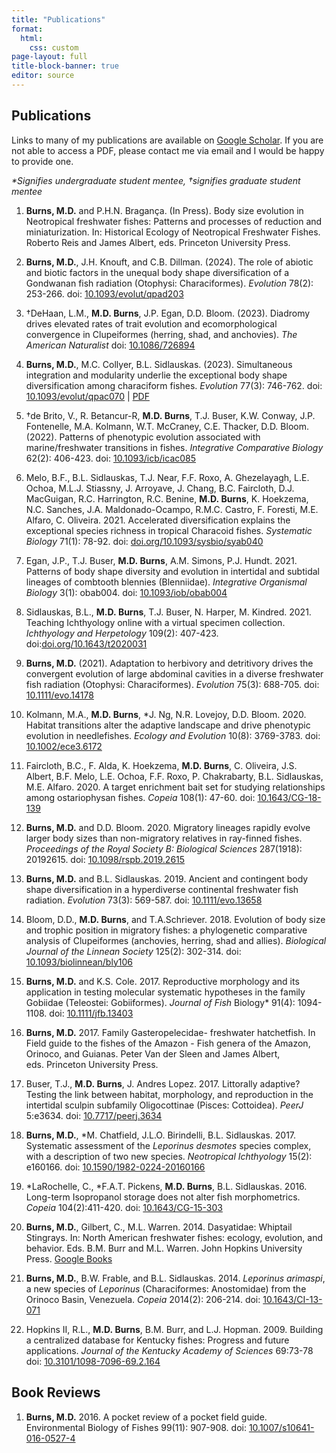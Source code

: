 ```yaml
---
title: "Publications"
format:
  html: 
    css: custom
page-layout: full
title-block-banner: true
editor: source
---
```



## Publications

Links to many of my publications are available on [Google Scholar](https://scholar.google.com/citations?user=hd9kXzgAAAAJ&hl=en&oi=ao){target="_blank"}. If you are not able to access a PDF, please contact me via email and I would be happy to provide one.

*\*Signifies undergraduate student mentee, †signifies graduate student mentee*

1. **Burns, M.D.** and P.H.N. Bragança. (In Press). Body size evolution in Neotropical freshwater fishes: Patterns and processes of reduction and miniaturization. In: Historical Ecology of Neotropical Freshwater Fishes. Roberto Reis and James Albert, eds. Princeton University Press.

1. **Burns, M.D.**, J.H. Knouft, and C.B. Dillman. (2024). The role of abiotic and biotic factors in the unequal body shape diversification of a Gondwanan fish radiation (Otophysi: Characiformes). *Evolution* 78(2): 253-266. doi: [10.1093/evolut/qpad203](https://academic.oup.com/evolut/article-abstract/78/2/253/7413144){target="_blank"}

2.  †DeHaan, L.M., **M.D. Burns**, J.P. Egan, D.D. Bloom. (2023). Diadromy drives elevated rates of trait evolution and ecomorphological convergence in Clupeiformes (herring, shad, and anchovies). *The American Naturalist* doi: [10.1086/726894](https://www.journals.uchicago.edu/doi/abs/10.1086/726894?journalCode=an){target="_blank"}

3.  **Burns, M.D.**, M.C. Collyer, B.L. Sidlauskas. (2023). Simultaneous integration and modularity underlie the exceptional body shape diversification among characiform fishes. *Evolution* 77(3): 746-762. doi: [10.1093/evolut/qpac070](https://academic.oup.com/evolut/article/77/3/746/6965879){target="_blank"} |  [PDF](https://par.nsf.gov/servlets/purl/10475421){target="_blank"}

4.  †de Brito, V., R. Betancur-R, **M.D. Burns**, T.J. Buser, K.W. Conway, J.P. Fontenelle, M.A. Kolmann, W.T. McCraney, C.E. Thacker, D.D. Bloom. (2022). Patterns of phenotypic evolution associated with marine/freshwater transitions in fishes. *Integrative Comparative Biology* 62(2): 406-423. doi: [10.1093/icb/icac085](https://academic.oup.com/icb/article/62/2/406/6604365){target="_blank"}

5.  Melo, B.F., B.L. Sidlauskas, T.J. Near, F.F. Roxo, A. Ghezelayagh, L.E. Ochoa, M.L.J. Stiassny, J. Arroyave, J. Chang, B.C. Faircloth, D.J. MacGuigan, R.C. Harrington, R.C. Benine, **M.D. Burns**, K. Hoekzema, N.C. Sanches, J.A. Maldonado-Ocampo, R.M.C. Castro, F. Foresti, M.E. Alfaro, C. Oliveira. 2021. Accelerated diversification explains the exceptional species richness in tropical Characoid fishes. *Systematic Biology* 71(1): 78-92. doi: [doi.org/10.1093/sysbio/syab040](https://doi.org/10.1093/sysbio/syab040){target="_blank"}

6.  Egan, J.P., T.J. Buser, **M.D. Burns**, A.M. Simons, P.J. Hundt. 2021. Patterns of body shape diversity and evolution in intertidal and subtidal lineages of combtooth blennies (Blenniidae). *Integrative Organismal Biology* 3(1): obab004. doi: [10.1093/iob/obab004](https://doi.org/10.1093/iob/obab004){target="_blank"}

7.  Sidlauskas, B.L., **M.D. Burns**, T.J. Buser, N. Harper, M. Kindred. 2021. Teaching Ichthyology online with a virtual specimen collection. *Ichthyology and Herpetology* 109(2): 407-423. doi:[doi.org/10.1643/t2020031](https://meridian.allenpress.com/copeia/article/109/2/407/465856/Teaching-Ichthyology-Online-with-a-Virtual){target="_blank"}

8.  **Burns, M.D.** (2021). Adaptation to herbivory and detritivory drives the convergent evolution of large abdominal cavities in a diverse freshwater fish radiation (Otophysi: Characiformes). *Evolution* 75(3): 688-705. doi: [10.1111/evo.14178](https://doi.org/10.1111/evo.14178){target="_blank"}

9.  Kolmann, M.A., **M.D. Burns**, \*J. Ng, N.R. Lovejoy, D.D. Bloom. 2020. Habitat transitions alter the adaptive landscape and drive phenotypic evolution in needlefishes. *Ecology and Evolution* 10(8): 3769-3783. doi: [10.1002/ece3.6172](https://doi.org/10.1002/ece3.6172){target="_blank"}

10. Faircloth, B.C., F. Alda, K. Hoekzema, **M.D. Burns**, C. Oliveira, J.S. Albert, B.F. Melo, L.E. Ochoa, F.F. Roxo, P. Chakrabarty, B.L. Sidlauskas, M.E. Alfaro. 2020. A target enrichment bait set for studying relationships among ostariophysan fishes. *Copeia* 108(1): 47-60. doi: [10.1643/CG-18-139](https://doi.org/10.1643/CG-18-139){target="_blank"}

11. **Burns, M.D.** and D.D. Bloom. 2020. Migratory lineages rapidly evolve larger body sizes than non-migratory relatives in ray-finned fishes. *Proceedings of the Royal Society B: Biological Sciences* 287(1918): 20192615. doi: [10.1098/rspb.2019.2615](https://doi.org/10.1098/rspb.2019.2615){target="_blank"}

12. **Burns, M.D.** and B.L. Sidlauskas. 2019. Ancient and contingent body shape diversification in a hyperdiverse continental freshwater fish radiation. *Evolution* 73(3): 569-587. doi: [10.1111/evo.13658](https://doi.org/10.1111/evo.13658){target="_blank"}

13. Bloom, D.D., **M.D. Burns**, and T.A.Schriever. 2018. Evolution of body size and trophic position in migratory fishes: a phylogenetic comparative analysis of Clupeiformes (anchovies, herring, shad and allies). *Biological Journal of the Linnean Society* 125(2): 302-314. doi: [10.1093/biolinnean/bly106](https://doi.org/10.1093/biolinnean/bly106){target="_blank"}

14. **Burns, M.D.** and K.S. Cole. 2017. Reproductive morphology and its application in testing molecular systematic hypotheses in the family Gobiidae (Teleostei: Gobiiformes). *Journal of Fish* Biology\* 91(4): 1094-1108. doi: [10.1111/jfb.13403](https://doi.org/10.1111/jfb.13403){target="_blank"}

15. **Burns, M.D.** 2017. Family Gasteropelecidae- freshwater hatchetfish. In Field guide to the fishes of the Amazon - Fish genera of the Amazon, Orinoco, and Guianas. Peter Van der Sleen and James Albert, eds. Princeton University Press.

16. Buser, T.J., **M.D. Burns**, J. Andres Lopez. 2017. Littorally adaptive? Testing the link between habitat, morphology, and reproduction in the intertidal sculpin subfamily Oligocottinae (Pisces: Cottoidea). *PeerJ* 5:e3634. doi: [10.7717/peerj.3634](https://doi.org/10.7717/peerj.3634){target="_blank"}

17. **Burns, M.D.**, \*M. Chatfield, J.L.O. Birindelli, B.L. Sidlauskas. 2017. Systematic assessment of the *Leporinus desmotes* species complex, with a description of two new species. *Neotropical Ichthyology* 15(2): e160166. doi: [10.1590/1982-0224-20160166](https://doi.org/10.1590/1982-0224-20160166){target="_blank"}

18. \*LaRochelle, C., \*F.A.T. Pickens, **M.D. Burns**, B.L. Sidlauskas. 2016. Long-term Isopropanol storage does not alter fish morphometrics. *Copeia* 104(2):411-420. doi: [10.1643/CG-15-303](https://doi.org/10.1643/CG-15-303){target="_blank"}

19. **Burns, M.D.**, Gilbert, C., M.L. Warren. 2014. Dasyatidae: Whiptail Stingrays. In: North American freshwater fishes: ecology, evolution, and behavior. Eds. B.M. Burr and M.L. Warren. John Hopkins University Press. [Google Books](https://books.google.com/books?hl=en&lr=&id=iUrcAwAAQBAJ&oi=fnd&pg=PA140&dq=info:r8EJu37VVT0J:scholar.google.com&ots=FUe1b4QcfQ&sig=QwnajakurbdChSh6TijIi4VxrOU#v=onepage&q&f=false){target="_blank"}

20. **Burns, M.D.**, B.W. Frable, and B.L. Sidlauskas. 2014. *Leporinus arimaspi*, a new species of *Leporinus* (Characiformes: Anostomidae) from the Orinoco Basin, Venezuela. *Copeia* 2014(2): 206-214. doi: [10.1643/CI-13-071](https://doi.org/10.1643/CI-13-071){target="_blank"}

21. Hopkins II, R.L., **M.D. Burns**, B.M. Burr, and L.J. Hopman. 2009. Building a centralized database for Kentucky fishes: Progress and future applications. *Journal of the Kentucky Academy of Sciences* 69:73-78 doi: [10.3101/1098-7096-69.2.164](https://doi.org/10.3101/1098-7096-69.2.164){target="_blank"}

## Book Reviews

1.  **Burns, M.D.** 2016. A pocket review of a pocket field guide. Environmental Biology of Fishes 99(11): 907-908. doi: [10.1007/s10641-016-0527-4](https://doi.org/10.1007/s10641-016-0527-4){target="_blank"} 
